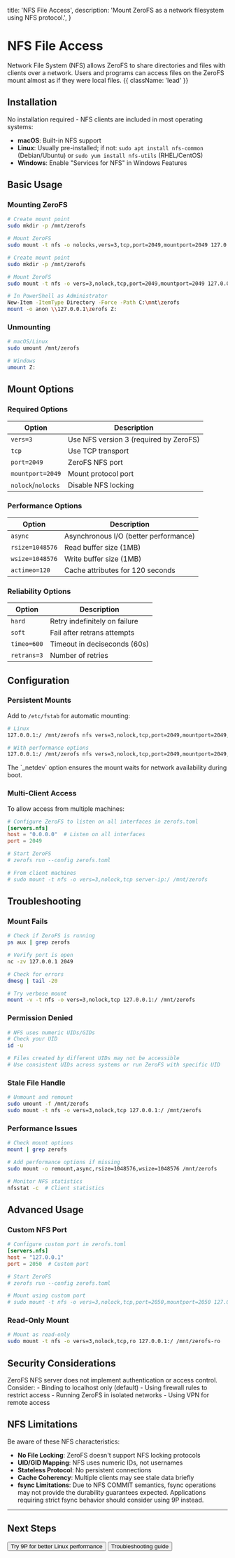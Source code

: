   title: 'NFS File Access',
  description: 'Mount ZeroFS as a network filesystem using NFS protocol.',
}

# NFS File Access

Network File System (NFS) allows ZeroFS to share directories and files with clients over a network. Users and programs can access files on the ZeroFS mount almost as if they were local files. {{ className: 'lead' }}

## Installation

No installation required - NFS clients are included in most operating systems:

- **macOS**: Built-in NFS support
- **Linux**: Usually pre-installed; if not: `sudo apt install nfs-common` (Debian/Ubuntu) or `sudo yum install nfs-utils` (RHEL/CentOS)
- **Windows**: Enable "Services for NFS" in Windows Features

## Basic Usage

### Mounting ZeroFS

<CodeGroup>

```bash {{ title: 'macOS' }}
# Create mount point
sudo mkdir -p /mnt/zerofs

# Mount ZeroFS
sudo mount -t nfs -o nolocks,vers=3,tcp,port=2049,mountport=2049 127.0.0.1:/ /mnt/zerofs
```

```bash {{ title: 'Linux' }}
# Create mount point
sudo mkdir -p /mnt/zerofs

# Mount ZeroFS
sudo mount -t nfs -o vers=3,nolock,tcp,port=2049,mountport=2049 127.0.0.1:/ /mnt/zerofs
```

```bash {{ title: 'Windows' }}
# In PowerShell as Administrator
New-Item -ItemType Directory -Force -Path C:\mnt\zerofs
mount -o anon \\127.0.0.1\zerofs Z:
```

</CodeGroup>

### Unmounting

```bash
# macOS/Linux
sudo umount /mnt/zerofs

# Windows
umount Z:
```

## Mount Options

### Required Options

| Option | Description |
|--------|-------------|
| `vers=3` | Use NFS version 3 (required by ZeroFS) |
| `tcp` | Use TCP transport |
| `port=2049` | ZeroFS NFS port |
| `mountport=2049` | Mount protocol port |
| `nolock`/`nolocks` | Disable NFS locking |

### Performance Options

| Option | Description |
|--------|-------------|
| `async` | Asynchronous I/O (better performance) |
| `rsize=1048576` | Read buffer size (1MB) |
| `wsize=1048576` | Write buffer size (1MB) |
| `actimeo=120` | Cache attributes for 120 seconds |

### Reliability Options

| Option | Description |
|--------|-------------|
| `hard` | Retry indefinitely on failure |
| `soft` | Fail after retrans attempts |
| `timeo=600` | Timeout in deciseconds (60s) |
| `retrans=3` | Number of retries |

## Configuration

### Persistent Mounts

Add to `/etc/fstab` for automatic mounting:

```bash
# Linux
127.0.0.1:/ /mnt/zerofs nfs vers=3,nolock,tcp,port=2049,mountport=2049,_netdev 0 0

# With performance options
127.0.0.1:/ /mnt/zerofs nfs vers=3,nolock,tcp,port=2049,mountport=2049,async,rsize=1048576,wsize=1048576,_netdev 0 0
```

<Note>
The `_netdev` option ensures the mount waits for network availability during boot.
</Note>

### Multi-Client Access

To allow access from multiple machines:

```toml
# Configure ZeroFS to listen on all interfaces in zerofs.toml
[servers.nfs]
host = "0.0.0.0"  # Listen on all interfaces
port = 2049

# Start ZeroFS
# zerofs run --config zerofs.toml

# From client machines
# sudo mount -t nfs -o vers=3,nolock,tcp server-ip:/ /mnt/zerofs
```

## Troubleshooting

### Mount Fails

```bash
# Check if ZeroFS is running
ps aux | grep zerofs

# Verify port is open
nc -zv 127.0.0.1 2049

# Check for errors
dmesg | tail -20

# Try verbose mount
mount -v -t nfs -o vers=3,nolock,tcp 127.0.0.1:/ /mnt/zerofs
```

### Permission Denied

```bash
# NFS uses numeric UIDs/GIDs
# Check your UID
id -u

# Files created by different UIDs may not be accessible
# Use consistent UIDs across systems or run ZeroFS with specific UID
```

### Stale File Handle

```bash
# Unmount and remount
sudo umount -f /mnt/zerofs
sudo mount -t nfs -o vers=3,nolock,tcp 127.0.0.1:/ /mnt/zerofs
```

### Performance Issues

```bash
# Check mount options
mount | grep zerofs

# Add performance options if missing
sudo mount -o remount,async,rsize=1048576,wsize=1048576 /mnt/zerofs

# Monitor NFS statistics
nfsstat -c  # Client statistics
```

## Advanced Usage

### Custom NFS Port

```toml
# Configure custom port in zerofs.toml
[servers.nfs]
host = "127.0.0.1"
port = 2050  # Custom port

# Start ZeroFS
# zerofs run --config zerofs.toml

# Mount using custom port
# sudo mount -t nfs -o vers=3,nolock,tcp,port=2050,mountport=2050 127.0.0.1:/ /mnt/zerofs
```

### Read-Only Mount

```bash
# Mount as read-only
sudo mount -t nfs -o vers=3,nolock,tcp,ro 127.0.0.1:/ /mnt/zerofs-ro
```

## Security Considerations

<Warning>
ZeroFS NFS server does not implement authentication or access control. Consider:
- Binding to localhost only (default)
- Using firewall rules to restrict access
- Running ZeroFS in isolated networks
- Using VPN for remote access
</Warning>

## NFS Limitations

Be aware of these NFS characteristics:

- **No File Locking**: ZeroFS doesn't support NFS locking protocols
- **UID/GID Mapping**: NFS uses numeric IDs, not usernames
- **Stateless Protocol**: No persistent connections
- **Cache Coherency**: Multiple clients may see stale data briefly
- **fsync Limitations**: Due to NFS COMMIT semantics, fsync operations may not provide the durability guarantees expected. Applications requiring strict fsync behavior should consider using 9P instead.

---

## Next Steps

<div className="not-prose mt-6 flex gap-3">
  <Button href="/9p-access" arrow="right">
    Try 9P for better Linux performance
  </Button>
  <Button href="/troubleshooting" variant="outline">
    Troubleshooting guide
  </Button>
</div>
